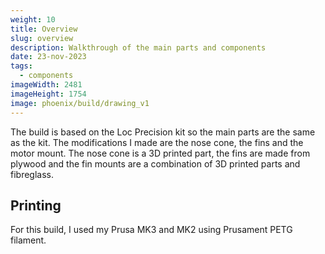 ```yaml
---
weight: 10
title: Overview
slug: overview
description: Walkthrough of the main parts and components
date: 23-nov-2023
tags:
  - components
imageWidth: 2481
imageHeight: 1754
image: phoenix/build/drawing_v1
---
```

The build is based on the Loc Precision kit so the main parts are the
same as the kit. The modifications I made are the nose cone, the fins
and the motor mount. The nose cone is a 3D printed part, the fins are
made from plywood and the fin mounts are a combination of 3D printed parts
and fibreglass.

## Printing
For this build, I used my Prusa MK3 and MK2 using Prusament PETG filament.
